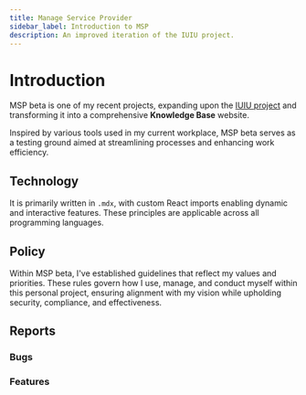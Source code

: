 ```yaml
---
title: Manage Service Provider
sidebar_label: Introduction to MSP
description: An improved iteration of the IUIU project.
---
```


# Introduction

MSP beta is one of my recent projects, expanding upon the [IUIU project](https://kitiplex.github.io/iuiu/docs/joey) and transforming it into a comprehensive **Knowledge Base** website.

Inspired by various tools used in my current workplace, MSP beta serves as a testing ground aimed at streamlining processes and enhancing work efficiency.

## Technology

It is primarily written in `.mdx`, with custom React imports enabling dynamic and interactive features. These principles are applicable across all programming languages.

## Policy

Within MSP beta, I've established guidelines that reflect my values and priorities. These rules govern how I use, manage, and conduct myself within this personal project, ensuring alignment with my vision while upholding security, compliance, and effectiveness.

## Reports

### Bugs

### Features




<!-- As with any personal endeavor, challenges arise. If you encounter any bugs or unexpected behavior while exploring the MSP ``beta``, please share your observations with me. Your feedback is crucial in swiftly identifying and resolving issues, guaranteeing the reliability and user-friendliness of my personal project.

Moreover, your input is invaluable in shaping the future of this endeavor. If you have ideas for new features or improvements to enrich the MSP ``beta``, I'm all ears. Let's collaborate to make this personal project even more robust and tailored to our needs. -->
